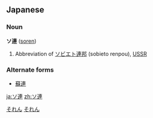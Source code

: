 ==Japanese==
{{ja-kanjitab|連}} 
===Noun===
'''ソ連''' ([[soren]])

# Abbreviation of [[ソビエト連邦]] (sobieto renpou), [[USSR]]


===Alternate forms===
*[[蘇連]]

[[Category:Japanese language|それん]]
[[Category:Japanese nouns|それん]]

[[ja:ソ連]]
[[zh:ソ連]]